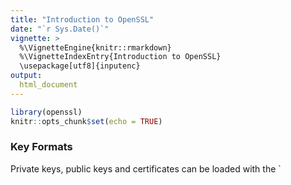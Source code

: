 ```yaml
---
title: "Introduction to OpenSSL"
date: "`r Sys.Date()`"
vignette: >
  %\VignetteEngine{knitr::rmarkdown}
  %\VignetteIndexEntry{Introduction to OpenSSL}
  \usepackage[utf8]{inputenc}  
output:
  html_document
---
```


```r
library(openssl)
knitr::opts_chunk$set(echo = TRUE)
```

### Key Formats
 
Private keys, public keys and certificates can be loaded with the `
